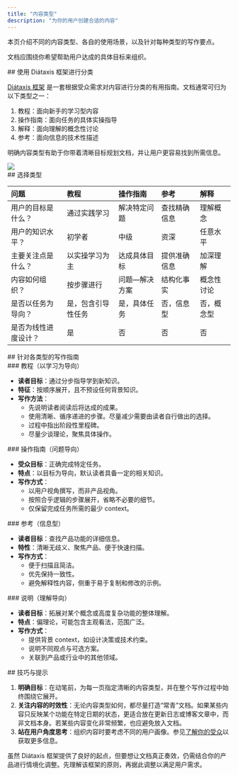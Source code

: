 ```yaml
---
title: "内容类型"
description: "为你的用户创建合适的内容"
---
```


<Tip>
  本页介绍不同的内容类型、各自的使用场景，以及针对每种类型的写作要点。
</Tip>

文档应围绕你希望帮助用户达成的具体目标来组织。

<div id="categorize-using-the-ditaxis-framework">
  ## 使用 Diátaxis 框架进行分类
</div>

[Diátaxis 框架](https://diataxis.fr) 是一套根据受众需求对内容进行分类的有用指南。文档通常可归为以下类型之一：

1. 教程：面向新手的学习型内容
2. 操作指南：面向任务的具体实操指导
3. 解释：面向理解的概念性讨论
4. 参考：面向信息的技术性描述

明确内容类型有助于你带着清晰目标规划文档，并让用户更容易找到所需信息。

<Frame>
  <img src="/images/guides/best-practices/diataxis.webp" />
</Frame>

<div id="picking-a-type">
  ## 选择类型
</div>

| 问题                         | 教程                 | 操作指南             | 参考                 | 解释                 |
|:-----------------------------|:---------------------|:---------------------|:---------------------|:---------------------|
| 用户的目标是什么？            | 通过实践学习         | 解决特定问题         | 查找精确信息         | 理解概念             |
| 用户的知识水平？              | 初学者               | 中级                 | 资深                 | 任意水平             |
| 主要关注点是什么？            | 以实操学习为主       | 达成具体目标         | 提供准确信息         | 加深理解             |
| 内容如何组织？                | 按步骤进行           | 问题—解决方案        | 结构化事实           | 概念性讨论           |
| 是否以任务为导向？            | 是，包含引导性任务   | 是，具体任务         | 否，信息型           | 否，概念型           |
| 是否为线性进度设计？          | 是                   | 否                   | 否                   | 否                   |

<div id="writing-for-each-type">
  ## 针对各类型的写作指南
</div>

<div id="tutorials-learning-oriented">
  ### 教程（以学习为导向）
</div>

* **读者目标**：通过分步指导学到新知识。
* **特征**：按顺序展开，且不预设任何背景知识。
* **写作方法**：
  * 先说明读者阅读后将达成的成果。
  * 使用清晰、循序递进的步骤。尽量减少需要由读者自行做出的选择。
  * 过程中指出阶段性里程碑。
  * 尽量少谈理论，聚焦具体操作。

<div id="how-to-guides-problem-oriented">
  ### 操作指南（问题导向）
</div>

* **受众目标**：正确完成特定任务。
* **特点**：以目标为导向，默认读者具备一定的相关知识。
* **写作方式**：
  * 以用户视角撰写，而非产品视角。
  * 按照合乎逻辑的步骤展开，省略不必要的细节。
  * 仅保留完成任务所需的最少 context。

<div id="reference-information-oriented">
  ### 参考（信息型）
</div>

* **读者目标**：查找产品功能的详细信息。
* **特性**：清晰无歧义、聚焦产品、便于快速扫描。
* **写作方式**：
  * 便于扫描且简洁。
  * 优先保持一致性。
  * 避免解释性内容，侧重于易于复制和修改的示例。

<div id="explanation-understanding-oriented">
  ### 说明（理解导向）
</div>

* **读者目标**：拓展对某个概念或高度复杂功能的整体理解。
* **特点**：偏理论，可能包含主观看法，范围广泛。
* **写作方式**：
  * 提供背景 context，如设计决策或技术约束。
  * 说明不同观点与可选方案。
  * 关联到产品或行业中的其他领域。

<div id="tips-and-tricks">
  ## 技巧与提示
</div>

1. **明确目标**：在动笔前，为每一页指定清晰的内容类型，并在整个写作过程中始终围绕它展开。
2. **关注内容的时效性**：无论内容类型如何，都尽量打造“常青”文档。如果某些内容只反映某个功能在特定日期的状态，更适合放在更新日志或博客文章中，而非文档本身。若某些内容变化非常频繁，也应避免放入文档。
3. **站在用户角度思考**：组织内容时要考虑不同的用户画像。参见[了解你的受众](/zh/understand-your-audience)以获取更多信息。

虽然 Diátaxis 框架提供了良好的起点，但要想让文档真正奏效，仍需结合你的产品进行情境化调整。先理解该框架的原则，再据此调整以满足用户需求。
